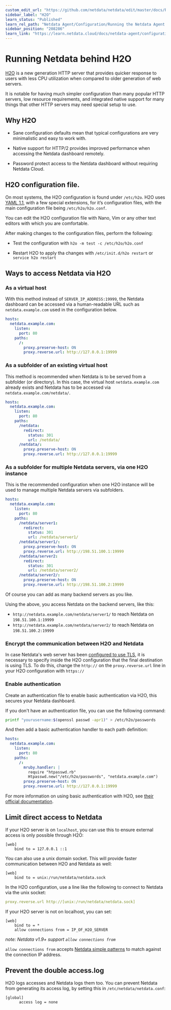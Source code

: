 ```yaml
---
custom_edit_url: "https://github.com/netdata/netdata/edit/master/docs/Running-behind-h2o.md"
sidebar_label: "H2O"
learn_status: "Published"
learn_rel_path: "Netdata Agent/Configuration/Running the Netdata Agent behind a reverse proxy"
sidebar_position: "208286"
learn_link: "https://learn.netdata.cloud/docs/netdata-agent/configuration/running-the-netdata-agent-behind-a-reverse-proxy/h2o"
---
```



# Running Netdata behind H2O

[H2O](https://h2o.examp1e.net/) is a new generation HTTP server that provides quicker response to users with less CPU utilization when compared to older generation of web servers.

It is notable for having much simpler configuration than many popular HTTP servers, low resource requirements, and integrated native support for many things that other HTTP servers may need special setup to use.

## Why H2O

-   Sane configuration defaults mean that typical configurations are very minimalistic and easy to work with.

-   Native support for HTTP/2 provides improved performance when accessing the Netdata dashboard remotely.

-   Password protect access to the Netdata dashboard without requiring Netdata Cloud.

## H2O configuration file.

On most systems, the H2O configuration is found under `/etc/h2o`. H2O uses [YAML 1.1](https://yaml.org/spec/1.1/), with a few special extensions, for it’s configuration files, with the main configuration file being `/etc/h2o/h2o.conf`. 

You can edit the H2O configuration file with Nano, Vim or any other text editors with which you are comfortable.

After making changes to the configuration files, perform the following:

-   Test the configuration with `h2o -m test -c /etc/h2o/h2o.conf`

-   Restart H2O to apply tha changes with `/etc/init.d/h2o restart` or `service h2o restart`

## Ways to access Netdata via H2O

### As a virtual host

With this method instead of `SERVER_IP_ADDRESS:19999`, the Netdata dashboard can be accessed via a human-readable URL such as `netdata.example.com` used in the configuration below.

```yaml
hosts:
  netdata.example.com:
    listen:
      port: 80
    paths:
      /:
        proxy.preserve-host: ON
        proxy.reverse.url: http://127.0.0.1:19999
```

### As a subfolder of an existing virtual host

This method is recommended when Netdata is to be served from a subfolder (or directory). 
In this case, the virtual host `netdata.example.com` already exists and Netdata has to be accessed via `netdata.example.com/netdata/`.

```yaml
hosts:
  netdata.example.com:
    listen:
      port: 80
    paths:
      /netdata:
        redirect:
          status: 301
          url: /netdata/
      /netdata/:
        proxy.preserve-host: ON
        proxy.reverse.url: http://127.0.0.1:19999
```

### As a subfolder for multiple Netdata servers, via one H2O instance

This is the recommended configuration when one H2O instance will be used to manage multiple Netdata servers via subfolders.

```yaml
hosts:
  netdata.example.com:
    listen:
      port: 80
    paths:
      /netdata/server1:
        redirect:
          status: 301
          url: /netdata/server1/
      /netdata/server1/:
        proxy.preserve-host: ON
        proxy.reverse.url: http://198.51.100.1:19999
      /netdata/server2:
        redirect:
          status: 301
          url: /netdata/server2/
      /netdata/server2/:
        proxy.preserve-host: ON
        proxy.reverse.url: http://198.51.100.2:19999
```

Of course you can add as many backend servers as you like.

Using the above, you access Netdata on the backend servers, like this:

-   `http://netdata.example.com/netdata/server1/` to reach Netdata on `198.51.100.1:19999`
-   `http://netdata.example.com/netdata/server2/` to reach Netdata on `198.51.100.2:19999`

### Encrypt the communication between H2O and Netdata

In case Netdata's web server has been [configured to use TLS](/docs/netdata-agent/securing-netdata-agents/web-server#enabling-tls-support), it is
necessary to specify inside the H2O configuration that the final destination is using TLS. To do this, change the
`http://` on the `proxy.reverse.url` line in your H2O configuration with `https://`

### Enable authentication

Create an authentication file to enable basic authentication via H2O, this secures your Netdata dashboard.

If you don't have an authentication file, you can use the following command:

```sh
printf "yourusername:$(openssl passwd -apr1)" > /etc/h2o/passwords
```

And then add a basic authentication handler to each path definition:

```yaml
hosts:
  netdata.example.com:
    listen:
      port: 80
    paths:
      /:
        mruby.handler: |
          require "htpasswd.rb"
          Htpasswd.new("/etc/h2o/passwords", "netdata.example.com")
        proxy.preserve-host: ON
        proxy.reverse.url: http://127.0.0.1:19999
```

For more information on using basic authentication with H2O, see [their official documentation](https://h2o.examp1e.net/configure/basic_auth.html).

## Limit direct access to Netdata

If your H2O server is on `localhost`, you can use this to ensure external access is only possible through H2O:

```
[web]
    bind to = 127.0.0.1 ::1
```

 

You can also use a unix domain socket. This will provide faster communication between H2O and Netdata as well:

```
[web]
    bind to = unix:/run/netdata/netdata.sock
```

In the H2O configuration, use a line like the following to connect to Netdata via the unix socket:

```yaml
proxy.reverse.url http://[unix:/run/netdata/netdata.sock]
```



If your H2O server is not on localhost, you can set:

```
[web]
    bind to = *
    allow connections from = IP_OF_H2O_SERVER
```

*note: Netdata v1.9+ support `allow connections from`*

`allow connections from` accepts [Netdata simple patterns](/docs/developer-and-contributor-corner/libnetdata/simple-patterns) to match against
the connection IP address.

## Prevent the double access.log

H2O logs accesses and Netdata logs them too. You can prevent Netdata from generating its access log, by setting
this in `/etc/netdata/netdata.conf`:

```
[global]
      access log = none
```
